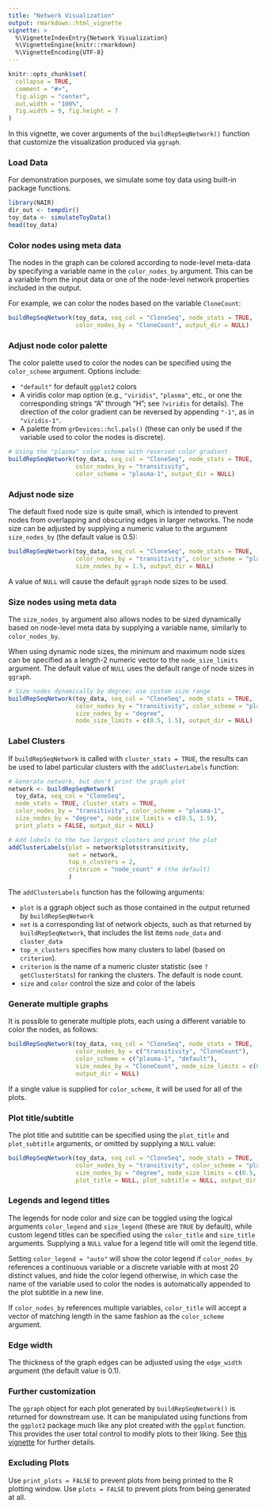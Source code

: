 ```yaml
---
title: "Network Visualization"
output: rmarkdown::html_vignette
vignette: >
  %\VignetteIndexEntry{Network Visualization}
  %\VignetteEngine{knitr::rmarkdown}
  %\VignetteEncoding{UTF-8}
---
```


```r
knitr::opts_chunk$set(
  collapse = TRUE,
  comment = "#>",
  fig.align = "center", 
  out.width = "100%",
  fig.width = 9, fig.height = 7
)
```


In this vignette, we cover arguments of the `buildRepSeqNetwork()` function that customize the visualization produced via `ggraph`.

### Load Data

For demonstration purposes, we simulate some toy data using built-in package functions.

```r
library(NAIR)
dir_out <- tempdir()
toy_data <- simulateToyData()
head(toy_data)
```



### Color nodes using meta data

The nodes in the graph can be colored according to node-level meta-data by specifying a variable name in the `color_nodes_by` argument. This can be a variable from the input data or one of the node-level network properties included in the output.

For example, we can color the nodes based on the variable `CloneCount`:
```r
buildRepSeqNetwork(toy_data, seq_col = "CloneSeq", node_stats = TRUE,
                   color_nodes_by = "CloneCount", output_dir = NULL)
```

### Adjust node color palette

The color palette used to color the nodes can be specified using the `color_scheme` argument. Options include:

* `"default"` for default `ggplot2` colors
* A viridis color map option (e.g., `"viridis"`, `"plasma"`, etc., or one the corresponding strings "A" through "H"; see `?viridis` for details). The direction of the color gradient can be reversed by appending `"-1"`, as in `"viridis-1"`.
* A palette from `grDevices::hcl.pals()` (these can only be used if the variable used to color the nodes is discrete).

```r
# Using the "plasma" color scheme with reversed color gradient
buildRepSeqNetwork(toy_data, seq_col = "CloneSeq", node_stats = TRUE,
                   color_nodes_by = "transitivity", 
                   color_scheme = "plasma-1", output_dir = NULL)
```

### Adjust node size

The default fixed node size is quite small, which is intended to prevent nodes from overlapping and obscuring edges in larger networks. The node size can be adjusted by supplying a numeric value to the argument `size_nodes_by` (the default value is 0.5):

```r
buildRepSeqNetwork(toy_data, seq_col = "CloneSeq", node_stats = TRUE,
                   color_nodes_by = "transitivity", color_scheme = "plasma-1",
                   size_nodes_by = 1.5, output_dir = NULL)
```

A value of `NULL` will cause the default `ggraph` node sizes to be used.


### Size nodes using meta data

The `size_nodes_by` argument also allows nodes to be sized dynamically based on node-level meta data by supplying a variable name, similarly to `color_nodes_by`. 

When using dynamic node sizes, the minimum and maximum node sizes can be specified as a length-2 numeric vector to the `node_size_limits` argument. The default value of `NULL` uses the default range of node sizes in `ggraph`.

```r
# Size nodes dynamically by degree; use custom size range
buildRepSeqNetwork(toy_data, seq_col = "CloneSeq", node_stats = TRUE,
                   color_nodes_by = "transitivity", color_scheme = "plasma-1",
                   size_nodes_by = "degree", 
                   node_size_limits = c(0.5, 1.5), output_dir = NULL)
```
### Label Clusters

If `buildRepSeqNetwork` is called with `cluster_stats = TRUE`, the results can be used to label particular clusters with the `addClusterLabels` function:

```r
# Generate network, but don't print the graph plot
network <- buildRepSeqNetwork(
  toy_data, seq_col = "CloneSeq", 
  node_stats = TRUE, cluster_stats = TRUE,
  color_nodes_by = "transitivity", color_scheme = "plasma-1",
  size_nodes_by = "degree", node_size_limits = c(0.5, 1.5), 
  print_plots = FALSE, output_dir = NULL)

# Add labels to the two largest clusters and print the plot
addClusterLabels(plot = network$plots$transitivity,
                 net = network,
                 top_n_clusters = 2,
                 criterion = "node_count" # (the default)
                 )
```

The `addClusterLabels` function has the following arguments:

* `plot` is a ggraph object such as those contained in the output returned by `buildRepSeqNetwork`
* `net` is a corresponding list of network objects, such as that returned by `buildRepSeqNetwork`, that includes the list items `node_data` and `cluster_data`
* `top_n_clusters` specifies how many clusters to label (based on `criterion`).
* `criterion` is the name of a numeric cluster statistic (see `?getClusterStats`) for ranking the clusters. The default is node count.
* `size` and `color` control the size and color of the labels


### Generate multiple graphs

It is possible to generate multiple plots, each using a different variable to color the nodes, as follows:

```r
buildRepSeqNetwork(toy_data, seq_col = "CloneSeq", node_stats = TRUE, 
                   color_nodes_by = c("transitivity", "CloneCount"),
                   color_scheme = c("plasma-1", "default"),
                   size_nodes_by = "CloneCount", node_size_limits = c(0.1, 2.5),
                   output_dir = NULL)
```

If a single value is supplied for `color_scheme`, it will be used for all of the plots.



### Plot title/subtitle

The plot title and subtitle can be specified using the `plot_title` and `plot_subtitle` arguments, or omitted by supplying a `NULL` value:
```r
buildRepSeqNetwork(toy_data, seq_col = "CloneSeq", node_stats = TRUE,
                   color_nodes_by = "transitivity", color_scheme = "plasma-1",
                   size_nodes_by = "degree", node_size_limits = c(0.5, 2.5),
                   plot_title = NULL, plot_subtitle = NULL, output_dir = NULL)
```



### Legends and legend titles

The legends for node color and size can be toggled using the logical arguments `color_legend` and `size_legend` (these are `TRUE` by default), while custom legend titles can be specified using the `color_title` and `size_title` arguments. Supplying a `NULL` value for a legend title will omit the legend title.

Setting `color_legend = "auto"` will show the color legend if `color_nodes_by` references a continuous variable or a discrete variable with at most 20 distinct values, and hide the color legend otherwise, in which case the name of the variable used to color the nodes is automatically appended to the plot subtitle in a new line.

If `color_nodes_by` references multiple variables, `color_title` will accept a vector of matching length in the same fashion as the `color_scheme` argument.

### Edge width

The thickness of the graph edges can be adjusted using the `edge_width` argument (the default value is 0.1).


### Further customization

The `ggraph` object for each plot generated by `buildRepSeqNetwork()` is returned for downstream use. It can be manipulated using functions from the `ggplot2` package much like any plot created with the `ggplot` function. This provides the user total control to modify plots to their liking. See [this vignette](downstream_analysis.html) for further details.


### Excluding Plots

Use `print_plots = FALSE` to prevent plots from being printed to the R plotting window. Use `plots = FALSE` to prevent plots from being generated at all.

